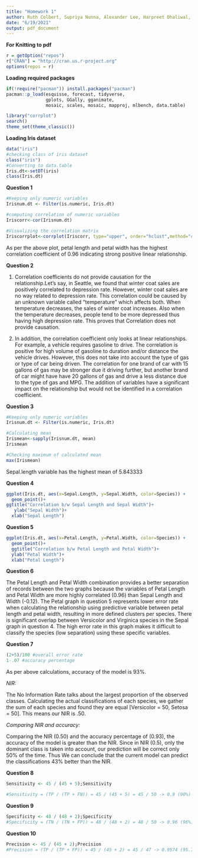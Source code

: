 ---
title: "Homework 1"
author: Ruth Colbert, Supriya Nunna, Alexander Lee, Harpreet Dhaliwal, Wenjuan Han, Arunabh Saikia
date: "6/19/2021"
output: pdf_document
---

__For Knitting to pdf__
```{r knitting to pdf}
r = getOption("repos")
r["CRAN"] = "http://cran.us.r-project.org"
options(repos = r)
```


__Loading required packages__
```{r loadpackages}
if(!require("pacman")) install.packages("pacman")
pacman::p_load(esquisse, forecast, tidyverse, 
               gplots, GGally, gganimate,
               mosaic, scales, mosaic, mapproj, mlbench, data.table)

library("corrplot")
search()
theme_set(theme_classic())
```

__Loading Iris dataset__

```{r Iris Data Table}
data("iris")
#checking class of iris dataset
class("iris")
#Converting to data.table 
Iris.dt<-setDT(iris)
class(Iris.dt)
```

__Question 1__
```{r Question 1}
#Keeping only numeric variables
Irisnum.dt <- Filter(is.numeric, Iris.dt)

#computing correlation of numeric variables
Iriscorr<-cor(Irisnum.dt)

#Visualizing the correlation matrix
Iriscorrplot<-corrplot(Iriscorr, type="upper", order="hclust",method="circle",addCoef.col = "Green")

```
As per the above plot, petal length and petal width has the highest correlation coefficient of 0.96 indicating strong positive linear relationship.

__Question 2__

1) Correlation coefficients do not provide causation for the relationship.Let’s say, in Seattle, we found that winter coat sales are positively correlated to depression rate. However, winter coat sales are no way related to depression rate. This correlation could be caused by an unknown variable called “temperature” which affects both. When temperature decreases, the sales of winter coat increases. Also when the temperature decreases, people tend to be more depressed thus having high depression rate. This proves that Correlation does not provide causation. 

2) In addition, the correlation coefficient only looks at linear relationships. For example, a vehicle requires gasoline to drive. The correlation is positive for high volume of gasoline to duration and/or distance the vehicle drives. However, this does not take into account the type of gas or type of car being driven. The correlation for one brand of car with 15 gallons of gas may be stronger due it driving further, but another brand of car might have have 20 gallons of gas and drive a less distance due to the type of gas and MPG. The addition of variables have a significant impact on the relationship but would not be identified in a correlation coefficient.

__Question 3__

```{r Mean}
#Keeping only numeric variables
Irisnum.dt <- Filter(is.numeric, Iris.dt)

#Calculating mean
Irismean<-sapply(Irisnum.dt, mean)
Irismean
```
```{r}
#Checking maximum of calculated mean
max(Irismean)
```
Sepal.length variable has the highest mean of 5.843333

__Question 4__

```{r Sepal Relationship}
ggplot(Iris.dt, aes(x=Sepal.Length, y=Sepal.Width, color=Species)) +
  geom_point()+
ggtitle("Correlation b/w Sepal Length and Sepal Width")+
   ylab("Sepal Width")+
  xlab("Sepal Length")
```

__Question 5__

```{r Petal Relatioship}
ggplot(Iris.dt, aes(x=Petal.Length, y=Petal.Width, color=Species)) +
  geom_point()+
  ggtitle("Correlation b/w Petal Length and Petal Width")+
  ylab("Petal Width")+
  xlab("Petal Length")
```

__Question 6__

The Petal Length and Petal Width combination provides a better separation of records between the two graphs because the variables of Petal Length and Petal Width are more highly correlated (0.96) than Sepal Length and Width (-0.12). The Petal graph in question 5 represents lower error rate when calculating the relationship using predictive variable between petal length and petal width, resulting in more defined clusters per species. There is significant overlap between Versicolor and Virginica species in the Sepal graph in question 4. The high error rate in this graph makes it difficult to classify the species (low separation) using these specific variables. 

__Question 7__

```{r Confusion Matrix Accuracy}
(2+5)/100 #overall error rate
1-.07 #accuracy percentage

```

As per above calculations, accuracy of the model is 93%.

_NIR:_

The No Information Rate
talks about the largest proportion of the observed classes. Calculating the actual classifications of each species, we gather the sum of each species and found they are equal [Versicolor = 50, Setosa = 50]. This means our NIR is .50. 

_Comparing NIR and accuracy: _

Comparing the NIR (0.50) and the accuracy percentage of (0.93), the accuracy of the model is greater than the NIR. Since in NIR (0.5), only the dominant class is taken into account, our prediction will be correct only 50% of the time. Thus We can conclude that the current model can predict the classifications 43% better than the NIR.

__Question 8__
``` {r Sensitivity}

Sensitivity <- 45 / (45 + 5);Sensitivity

#Sensitivity = (TP / (TP + FN)) = 45 / (45 + 5) = 45 / 50 -> 0.9 (90%)
```

__Question 9__
``` {r Specificity}

Specificity <- 48 / (48 + 2);Specificity
#Specificity = (TN / (TN + FP)) = 48 / (48 + 2) = 48 / 50 -> 0.96 (96%)
```

__Question 10__
``` {r Precision}
Precision <- 45 / (45 + 2);Precision
#Precision = (TP / (TP + FP)) = 45 / (45 + 2) = 45 / 47 -> 0.9574 (95.74%)

```


